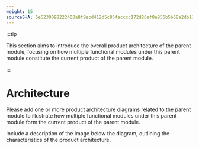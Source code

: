 ```yaml
---
weight: 15
sourceSHA: 5e6230098222400a8f9ecd412d5c854acccc172d26af8a956b5b68a2db11fbb1
---
```


:::tip

This section aims to introduce the overall product architecture of the parent module, focusing on how multiple functional modules under this parent module constitute the current product of the parent module.

:::

# Architecture

Please add one or more product architecture diagrams related to the parent module to illustrate how multiple functional modules under this parent module form the current product of the parent module.

Include a description of the image below the diagram, outlining the characteristics of the product architecture.
